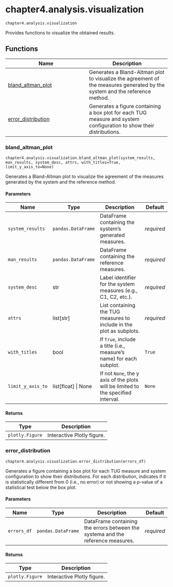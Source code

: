 # chapter4.analysis.visualization { #libs.chapter4.analysis.visualization }

`chapter4.analysis.visualization`

Provides functions to visualize the obtained results.

## Functions

| Name | Description |
| --- | --- |
| [bland_altman_plot](#libs.chapter4.analysis.visualization.bland_altman_plot) | Generates a Bland-Altman plot to visualize the agreement of the measures generated by the system and the reference method. |
| [error_distribution](#libs.chapter4.analysis.visualization.error_distribution) | Generates a figure containing a box plot for each TUG measure and system configuration to show their distributions. |

### bland_altman_plot { #libs.chapter4.analysis.visualization.bland_altman_plot }

`chapter4.analysis.visualization.bland_altman_plot(system_results, man_results, system_desc, attrs, with_titles=True, limit_y_axis_to=None)`

Generates a Bland-Altman plot to visualize the agreement of the measures generated by the system and the reference method.

#### Parameters

| Name              | Type                  | Description                                                                       | Default    |
|-------------------|-----------------------|-----------------------------------------------------------------------------------|------------|
| `system_results`  | `pandas.DataFrame`    | DataFrame containing the system's generated measures.                             | _required_ |
| `man_results`     | `pandas.DataFrame`    | DataFrame containing the reference measures.                                      | _required_ |
| `system_desc`     | str                   | Label identifier for the system measures (e.g., C1, C2, etc.).                    | _required_ |
| `attrs`           | list\[str\]           | List containing the TUG measures to include in the plot as subplots.              | _required_ |
| `with_titles`     | bool                  | If `True`, include a title (i.e., measure's name) for each subplot.               | `True`     |
| `limit_y_axis_to` | list\[float\] \| None | If not `None`, the y axis of the plots will be limited to the specified interval. | `None`     |

#### Returns

| Type            | Description                |
|-----------------|----------------------------|
| `plotly.Figure` | Interactive Plotly figure. |

### error_distribution { #libs.chapter4.analysis.visualization.error_distribution }

`chapter4.analysis.visualization.error_distribution(errors_df)`

Generates a figure containing a box plot for each TUG measure and system configuration to show their distributions.
For each distribution, indicates if it is statistically different from 0 (i.e., no error) or not showing a p-value
of a statistical test below the box plot.

#### Parameters

| Name        | Type               | Description                                                                     | Default    |
|-------------|--------------------|---------------------------------------------------------------------------------|------------|
| `errors_df` | `pandas.DataFrame` | DataFrame containing the errors between the systema and the reference measures. | _required_ |

#### Returns

| Type            | Description                |
|-----------------|----------------------------|
| `plotly.Figure` | Interactive Plotly figure. |